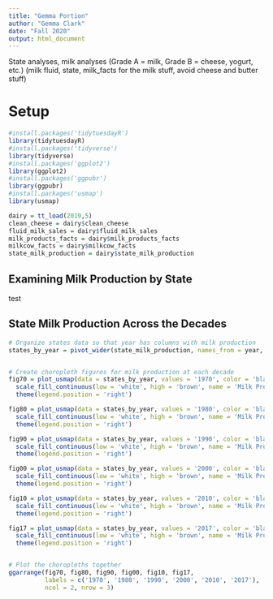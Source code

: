 ```yaml
---
title: "Gemma Portion"
author: "Gemma Clark"
date: "Fall 2020"
output: html_document
---
```

State analyses, milk analyses (Grade A = milk, Grade B = cheese, yogurt, etc.)
(milk fluid, state, milk_facts for the milk stuff, avoid cheese and butter stuff)

# Setup
```r
#install.packages('tidytuesdayR')
library(tidytuesdayR)
#install.packages('tidyverse')
library(tidyverse)
#install.packages('ggplot2')
library(ggplot2)
#install.packages('ggpubr')
library(ggpubr)
#install.packages('usmap')
library(usmap)

dairy = tt_load(2019,5)
clean_cheese = dairy$clean_cheese
fluid_milk_sales = dairy$fluid_milk_sales
milk_products_facts = dairy$milk_products_facts
milkcow_facts = dairy$milkcow_facts
state_milk_production = dairy$state_milk_production


```



## Examining Milk Production by State

test

## State Milk Production Across the Decades
```r
# Organize states data so that year has columns with milk production
states_by_year = pivot_wider(state_milk_production, names_from = year, values_from = milk_produced)


# Create choropleth figures for milk production at each decade
fig70 = plot_usmap(data = states_by_year, values = '1970', color = 'black' ) +
  scale_fill_continuous(low = 'white', high = 'brown', name = 'Milk Production', label = scales::comma) +
  theme(legend.position = 'right')

fig80 = plot_usmap(data = states_by_year, values = '1980', color = 'black' ) +
  scale_fill_continuous(low = 'white', high = 'brown', name = 'Milk Production', label = scales::comma) +
  theme(legend.position = 'right')

fig90 = plot_usmap(data = states_by_year, values = '1990', color = 'black' ) +
  scale_fill_continuous(low = 'white', high = 'brown', name = 'Milk Production', label = scales::comma) +
  theme(legend.position = 'right')

fig00 = plot_usmap(data = states_by_year, values = '2000', color = 'black' ) +
  scale_fill_continuous(low = 'white', high = 'brown', name = 'Milk Production', label = scales::comma) +
  theme(legend.position = 'right')

fig10 = plot_usmap(data = states_by_year, values = '2010', color = 'black' ) +
  scale_fill_continuous(low = 'white', high = 'brown', name = 'Milk Production', label = scales::comma) +
  theme(legend.position = 'right')

fig17 = plot_usmap(data = states_by_year, values = '2017', color = 'black' ) +
  scale_fill_continuous(low = 'white', high = 'brown', name = 'Milk Production', label = scales::comma) +
  theme(legend.position = 'right')


# Plot the choropleths together
ggarrange(fig70, fig80, fig90, fig00, fig10, fig17, 
          labels = c('1970', '1980', '1990', '2000', '2010', '2017'),
          ncol = 2, nrow = 3)
```




